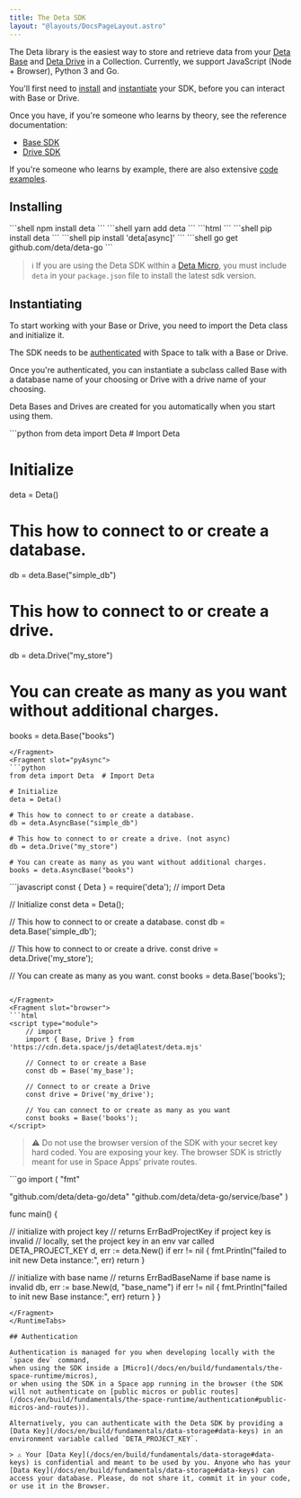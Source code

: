 ```yaml
---
title: The Deta SDK
layout: "@layouts/DocsPageLayout.astro"
---
```



The Deta library is the easiest way to store and retrieve data from your [Deta Base](./base) and [Deta Drive](./drive) in a Collection.
Currently, we support JavaScript (Node + Browser), Python 3 and Go.

You'll first need to [install](#installing) and [instantiate](#instatiating) your SDK, before you can interact with Base or Drive.

Once you have, if you're someone who learns by theory, see the reference documentation:
- [Base SDK](/docs/en/build/reference/sdk/base)
- [Drive SDK](/docs/en/build/reference/sdk/drive)

If you're someone who learns by example, there are also extensive [code examples](/docs/en/build/reference/sdk/examples).

## Installing

<LangTabs>
    <Fragment slot="js">
        <PackageManagerTabs>
            <Fragment slot="npm">
                ```shell
                npm install deta
                ```
            </Fragment>
            <Fragment slot="yarn">
                ```shell
                yarn add deta
                ```
            </Fragment>
            <Fragment slot="browser">
                ```html
                <script type="module">
                    import { Deta } from 'https://cdn.deta.space/js/deta@latest/deta.mjs';
                </script>
                ```
            </Fragment>
        </PackageManagerTabs>
    </Fragment>
    <Fragment slot="py">
        ```shell
        pip install deta
        ```
    </Fragment>
    <Fragment slot="pyAsync">
        ```shell
        pip install 'deta[async]'
        ```
    </Fragment>
    <Fragment slot="go">
        ```shell
        go get github.com/deta/deta-go
        ```
    </Fragment>
</LangTabs>

> ℹ️ If you are using the Deta SDK within a [Deta Micro](/docs/en/build/fundamentals/the-space-runtime/micros), you must include `deta` in your `package.json` file to install the latest sdk version.

## Instantiating

To start working with your Base or Drive, you need to import the Deta class and initialize it.

The SDK needs to be [authenticated](#authentication) with Space to talk with a Base or Drive. 

Once you're authenticated, you can instantiate a subclass called Base with a database name of your choosing or Drive with a drive name of your choosing.

Deta Bases and Drives are created for you automatically when you start using them.

<RuntimeTabs>
    <Fragment slot="py">
```python
from deta import Deta  # Import Deta

# Initialize
deta = Deta()

# This how to connect to or create a database.
db = deta.Base("simple_db")

# This how to connect to or create a drive.
db = deta.Drive("my_store")

# You can create as many as you want without additional charges.
books = deta.Base("books")
```
</Fragment>
<Fragment slot="pyAsync">
```python
from deta import Deta  # Import Deta

# Initialize
deta = Deta()

# This how to connect to or create a database.
db = deta.AsyncBase("simple_db")

# This how to connect to or create a drive. (not async)
db = deta.Drive("my_store")

# You can create as many as you want without additional charges.
books = deta.AsyncBase("books")
```
</Fragment>

<Fragment slot="node">
```javascript
const { Deta } = require('deta'); // import Deta

// Initialize
const deta = Deta();

// This how to connect to or create a database.
const db = deta.Base('simple_db');

// This how to connect to or create a drive.
const drive = deta.Drive('my_store');

// You can create as many as you want.
const books = deta.Base('books');
 
```

</Fragment>
<Fragment slot="browser">
```html
<script type="module">
    // import
    import { Base, Drive } from 'https://cdn.deta.space/js/deta@latest/deta.mjs'

    // Connect to or create a Base
    const db = Base('my_base');

    // Connect to or create a Drive
    const drive = Drive('my_drive');

    // You can connect to or create as many as you want
    const books = Base('books');
</script>
```

> ⚠️ Do not use the browser version of the SDK with your secret key hard coded. You are exposing your key. The browser SDK is strictly meant for use in Space Apps' private routes.

</Fragment>


<Fragment slot="go">
```go
import (
  "fmt"

  "github.com/deta/deta-go/deta"
  "github.com/deta/deta-go/service/base"
)

func main() {

  // initialize with project key
  // returns ErrBadProjectKey if project key is invalid
  // locally, set the project key in an env var called DETA_PROJECT_KEY
  d, err := deta.New()
  if err != nil {
    fmt.Println("failed to init new Deta instance:", err)
    return
  }

  // initialize with base name
  // returns ErrBadBaseName if base name is invalid
  db, err := base.New(d, "base_name")
  if err != nil {
    fmt.Println("failed to init new Base instance:", err)
    return
  }
}
```
</Fragment>
</RuntimeTabs>

## Authentication

Authentication is managed for you when developing locally with the `space dev` command, 
when using the SDK inside a [Micro](/docs/en/build/fundamentals/the-space-runtime/micros), 
or when using the SDK in a Space app running in the browser (the SDK will not authenticate on [public micros or public routes](/docs/en/build/fundamentals/the-space-runtime/authentication#public-micros-and-routes)).

Alternatively, you can authenticate with the Deta SDK by providing a [Data Key](/docs/en/build/fundamentals/data-storage#data-keys) in an environment variable called `DETA_PROJECT_KEY`.

> ⚠️ Your [Data Key](/docs/en/build/fundamentals/data-storage#data-keys) is confidential and meant to be used by you. Anyone who has your [Data Key](/docs/en/build/fundamentals/data-storage#data-keys) can access your database. Please, do not share it, commit it in your code, or use it in the Browser.
